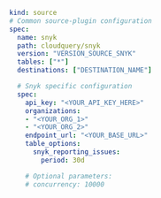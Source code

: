 ```yaml copy
kind: source
# Common source-plugin configuration
spec:
  name: snyk
  path: cloudquery/snyk
  version: "VERSION_SOURCE_SNYK"
  tables: ["*"]
  destinations: ["DESTINATION_NAME"]

  # Snyk specific configuration
  spec:
    api_key: "<YOUR_API_KEY_HERE>"
    organizations:
    - "<YOUR_ORG_1>"
    - "<YOUR_ORG_2>"
    endpoint_url: "<YOUR_BASE_URL>"
    table_options:
      snyk_reporting_issues:
        period: 30d

    # Optional parameters:
    # concurrency: 10000
```